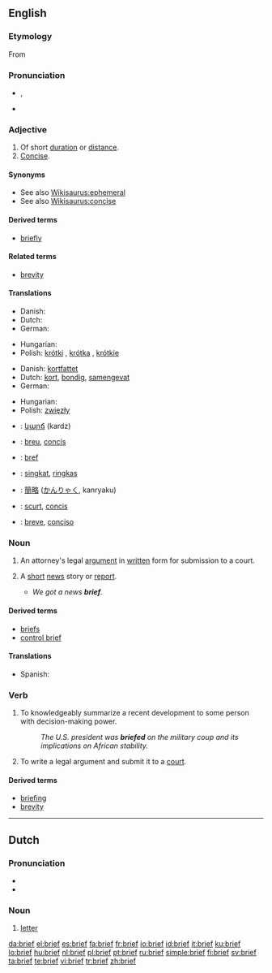 {{also|Brief}}
==English==

===Etymology===
From {{etyl|la}} {{term|brevis|lang=la}}

===Pronunciation===
* {{IPA|/briːf/}}, {{SAMPA|/bri:f/}}
* {{audio|en-us-brief.ogg|Audio (US)}}

===Adjective===
{{en-adj}}

# Of short [[duration]] or [[distance]].
# [[concise|Concise]].

====Synonyms====
* See also [[Wikisaurus:ephemeral]]
* See also [[Wikisaurus:concise]]

====Derived terms====
* [[briefly]]

====Related terms====
* [[brevity]]

====Translations====
{{trans-top|of short duration or distance}}
* Danish: {{t-|da|kort}}
* Dutch: {{t+|nl|kort}}
* German: {{t+|de|kurz}}
{{trans-mid}}
* Hungarian: {{t+|hu|rövid}}
* Polish: [[krótki]] {{m}}, [[krótka]] {{f}}, [[krótkie]] {{n}}
{{trans-bottom}}

{{trans-top|concise}}
* Danish: [[kortfattet]]
* Dutch: [[kort]], [[bondig]], [[samengevat]]
* German: {{t+|de|prägnant}}
{{trans-mid}}
* Hungarian: {{t+|hu|tömör}}
* Polish: [[zwięzły]] {{m}}
{{trans-bottom}}

{{checktrans-top}}
* {{ttbc|Armenian}}: [[կարճ]] (kardz)
* {{ttbc|Catalan}}: [[breu]], [[concís]]
* {{ttbc|French}}: [[bref]]
{{checktrans-mid}}
* {{ttbc|Indonesian}}: [[singkat]], [[ringkas]]
* {{ttbc|Japanese}}: [[簡略]] ([[かんりゃく]], kanryaku)
* {{ttbc|Romanian}}: [[scurt]], [[concis]]
* {{ttbc|Spanish}}: [[breve]], [[conciso]]
{{checktrans-bottom}}

===Noun===
{{en-noun}}

# {{law}} An attorney's legal [[argument]] in [[written]] form for submission to a court.
# {{informal}} A [[short]] [[news]] story or [[report]].
#* ''We got a news '''brief'''.''

====Derived terms====
* [[briefs]]
* [[control brief]]

====Translations====
{{trans-top|a short news story or report}}
* Spanish: {{t-|es|breve|m}}
{{trans-mid}}
{{trans-bottom}}

===Verb===
{{en-verb}}

# {{transitive}} To knowledgeably summarize a recent development to some person with decision-making power.
#: ''The U.S. president was '''briefed''' on the military coup and its implications on African stability.''
# {{transitive|law}} To write a legal argument and submit it to a [[court]].

====Derived terms====
* [[briefing]]
* [[brevity]]

----

==Dutch==

===Pronunciation===
* {{audio|Nl-brief.ogg|audio}}
* {{IPA|/briːf/|lang=nl}}

===Noun===
{{nl-noun|g=m|brieven|briefje}}

# [[letter]]

[[da:brief]]
[[el:brief]]
[[es:brief]]
[[fa:brief]]
[[fr:brief]]
[[io:brief]]
[[id:brief]]
[[it:brief]]
[[ku:brief]]
[[lo:brief]]
[[hu:brief]]
[[nl:brief]]
[[pl:brief]]
[[pt:brief]]
[[ru:brief]]
[[simple:brief]]
[[fi:brief]]
[[sv:brief]]
[[ta:brief]]
[[te:brief]]
[[vi:brief]]
[[tr:brief]]
[[zh:brief]]
